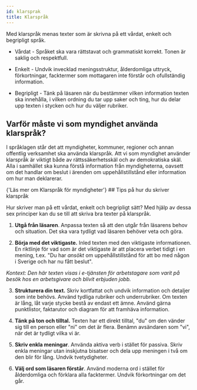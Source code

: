 ```yaml
---
id: klarsprak
title: Klarspråk
---
```



Med klarspråk menas texter som är skrivna på ett vårdat, enkelt och begripligt språk.

- Vårdat - Språket ska vara rättstavat och grammatiskt korrekt. Tonen är saklig och respektfull.

- Enkelt - Undvik invecklad meningsstruktur, ålderdomliga uttryck, förkortningar, facktermer som mottagaren inte förstår och ofullständig information.

- Begripligt - Tänk på läsaren när du bestämmer vilken information texten ska innehålla, i vilken ordning du tar upp saker och ting, hur du delar upp texten i stycken och hur du väljer rubriker.

## Varför måste vi som myndighet använda klarspråk?

I språklagen står det att myndigheter, kommuner, regioner och annan offentlig verksamhet ska använda klarspråk. Att vi som myndighet använder klarspråk är viktigt både av rättssäkerhetsskäl och av demokratiska skäl. Alla i samhället ska kunna förstå information från myndigheterna, oavsett om det handlar om beslut i ärenden om uppehållstillstånd eller information om hur man deklarerar.

<Link
  standalone
  href='https://www.isof.se/utforska/vagledningar/myndigheternas-skrivregler'
>
  {'Läs mer om Klarspråk för myndigheter'}
</Link>
## Tips på hur du skriver klarspråk

Hur skriver man på ett vårdat, enkelt och begripligt sätt? Med hjälp av dessa sex principer kan du se till att skriva bra texter på klarspråk.

1.  **Utgå från läsaren**. Anpassa texten så att den utgår från läsarens behov och situation. Det ska vara tydligt vad läsaren behöver veta och göra.

<div className='card-guidelines'>
  <InfoBanner
    type='success'
    title='Skriv'
    message='Du saknar behörighet. 
    Du har ingen giltig behörighet för att använda applikationen. 
    Vänd dig till din närmsta chef för att få behörighet till applikationen. Mejla eller ring helpdesk om du har behörighet, men ändå inte kommer in.'
  />
  <InfoBanner
    type='warning'
    title='Skriv inte'
    message='Behörighet saknas'
  />
</div>

2.  **Börja med det viktigaste.** Inled texten med den viktigaste informationen. En riktlinje för vad som är det viktigaste är att placera verbet tidigt i en mening, t.ex. "Du har _ansökt_ om uppehållstillstånd för att bo med någon i Sverige och har nu fått beslut".

_Kontext: Den här texten visas i e-tjänsten för arbetstagare som varit på besök hos en arbetsgivare och blivit erbjuden jobb._

<div className='card-guidelines'>
  <InfoBanner
    type='success'
    title='Skriv'
    message='Om du har besökt en arbetsgivare i Sverige och fått en anställning kan du ansöka om arbetstillstånd utan att behöva lämna Sverige. Du får inte börja arbeta i Sverige innan du har fått ett arbetstillstånd. Om du inte uppfyller alla krav för att ansöka inifrån Sverige ska du i stället lämna landet och ansöka om arbetstillstånd från ditt hemland.'
  />
  <InfoBanner
    type='warning'
    title='Skriv inte'
    message='För att få uppehållstillstånd är huvudregeln att tillstånd ska vara beviljat innan inresa till Sverige. Det finns däremot några undantag. Du som har besökt en arbetsgivare i Sverige och fått en anställning kan ansöka om arbetstillstånd utan att behöva lämna Sverige. Du får inte börja arbeta i Sverige innan du har fått ett arbetstillstånd.
'
  />
</div>

3. **Strukturera din text.** Skriv kortfattat och undvik information och detaljer som inte behövs. Använd tydliga rubriker och underrubriker. Om texten är lång, låt varje stycke bestå av endast ett ämne. Använd gärna punktlistor, faktarutor och diagram för att framhäva information.

<div className='card-guidelines'>
  <InfoBanner
    type='success'
    title='Skriv'
    message='Viktigt att tänka på när du bifogar kopia av ditt pass

Du ska skicka med kopior av de sidor i ditt pass som visar:

- personuppgifter
- giltighetstid
- utfärdandeland
- din namnteckning, om det finns ett fält för namnteckning
- om du har tillstånd att bo i andra länder än ditt hemland.

På kopiorna måste även siffror och tecken längst upp och längst ned på passidorna synas tydligt.

Tänk på att uppgifterna kan finnas på olika sidor i passet, det är därför viktigt att du kopierar alla sidor som behövs.

Det är viktigt att passet är undertecknat. '
/>

<InfoBanner
  type='warning'
  title='Skriv inte'
  message='Du ska skicka med kopior av de sidor i ditt pass som visar personuppgifter, giltighetstid, utfärdandeland, din namnteckning, samt uppgifter om du har tillstånd att bo i andra länder än ditt hemland. På kopiorna måste även siffror och tecken längst upp och längst ned på passidorna synas tydligt. Tänk på att uppgifterna kan finnas på olika sidor i passet, det är därför viktigt att du kopierar alla sidor som behövs. Det är viktigt att passet är undertecknat.'
/>
</div>

4. **Tänk på ton och tilltal.** Texten har ett direkt tilltal, "du" om den vänder sig till en person eller "ni" om det är flera. Benämn avsändaren som "vi", när det är tydligt vilka vi är.

<div className='card-guidelines'>
  <InfoBanner
    type='success'
    title='Skriv'
    message='Du har skickat in information till oss som visar att du har en fast anställning'
  />
  <InfoBanner
    type='warning'
    title='Skriv inte'
    message='Enligt den information som inkommit till Migrationsverket har du en fast anställning.'
  />
</div>

5. **Skriv enkla meningar**. Använda aktiva verb i stället för passiva. Skriv enkla meningar utan inskjutna bisatser och dela upp meningen i två om den blir för lång. Undvik tvetydigheter.

<div className='card-guidelines'>
  <InfoBanner
    type='success'
    title='Skriv'
    message='Om din situation förändras innan Migrationsverket har fattat beslut kan du komplettera din ansökan per post. Det kan till exempel vara att du har börjat arbeta, att du har avslutat dina studier eller att din familjesituation har förändrats.
'
/>

<InfoBanner
  type='warning'
  title='Skriv inte'
  message='Om din situation förändras, till exempel att du har börjat arbeta, avslutat dina studier eller att din familjesituation har förändrats innan Migrationsverket har fattat beslut, kan du komplettera din ansökan per post.
'
/>
</div>

6. **Välj ord som läsaren förstår**. Använd moderna ord i stället för ålderdomliga och förklara alla facktermer. Undvik förkortningar om det går.

<div className='card-guidelines'>
  <InfoBanner
    type='success'
    title='Skriv'
    message='få
    lämna in/skicka in
    om, på, till, för
    ska
    finnas'
/>

<InfoBanner
  type='warning'
  title='Skriv inte'
  message='erhålla, beviljas
inkomma med
avseende, beträffande, gällande,rörande
skall
föreligga
'
/>
</div>
